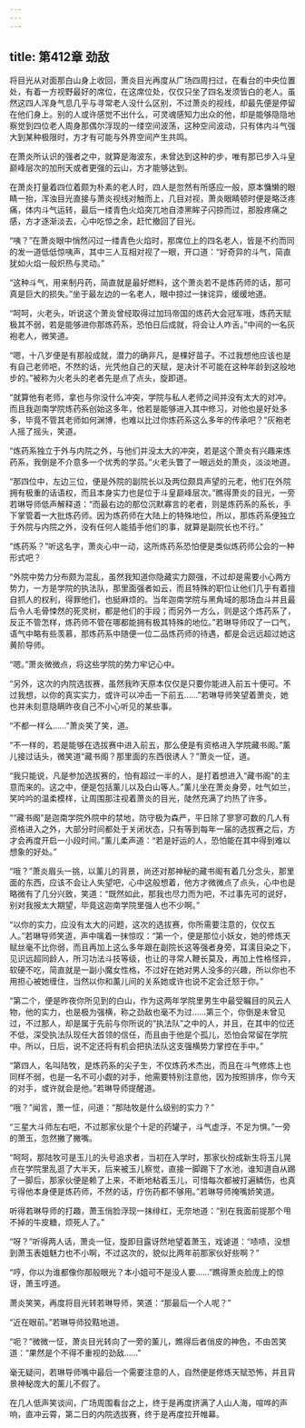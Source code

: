 ```yaml
---
---
---
```

title: 第412章 劲敌
---



将目光从对面那白山身上收回，萧炎目光再度从广场四周扫过，在看台的中央位置处，有着一方视野最好的席位，在这席位处，仅仅只坐了四名发须皆白的老人。虽然这四人浑身气息几乎与寻常老人没什么区别，不过萧炎的视线，却最先便是停留在他们身上。别的人或许感觉不出什么，可灵魂感知力出众的他，却是能够隐隐地察觉到四位老人周身那偶尔浮现的一缕空间波荡，这种空间波动，只有体内斗气强大到某种极限时，方才有可能与外界空间产生共鸣。

在萧炎所认识的强者之中，就算是海波东，未曾达到这种的步，唯有那已步入斗皇巅峰层次的加刑天或者更强的云山，方才能够达到。

在萧炎打量着四位着颇为朴素的老人时，四人是忽然有所感应一般，原本慵懒的眼睛一抬，浑浊目光直接与萧炎视线对触而上，几目对视，萧炎眼睛顿时便是略泛疼痛，体内斗气运转，最后一缕青色火焰突兀地自漆黑眸子闪掠而过，那股疼痛之感，方才逐渐淡去，心中吃惊之余，赶忙撤回了目光。

“咦？”在萧炎眼中悄然闪过一缕青色火焰时，那席位上的四名老人，皆是不约而同的发一道低低惊咦声，其中三人互相对视了一眼，开口道：“好奇异的斗气，简直犹如火焰一般炽热与灵动。”

“这种斗气，用来制丹药，简直就是最好燃料，这个萧炎若不是炼药师的话，那可真是巨大的损失。”坐于最左边的一名老人，眼中掠过一抹诧异，缓缓地道。

“呵呵，火老头，听说这个萧炎曾经取得过加玛帝国的炼药大会冠军哦，炼药天赋极其不弱，若是能够进你那炼药系，恐怕日后成就，将会让人咋舌。”中间的一名灰袍老人，微笑道。

“嗯，十八岁便是有那般成就，潜力的确非凡，是棵好苗子。不过我想他应该也是有自己老师吧，不然的话，光凭他自己的天赋，是决计不可能在这种年龄到这般地步的。”被称为火老头的老者先是点了点头，旋即道。

“就算他有老师，拿也与你没什么冲突，学院与私人老师之间并没有太大的对冲。而且我迦南学院炼药系创始这多年，他若是能够进入其中修习，对他也是好处多多，毕竟不管其老师如何渊博，也难以比过你炼药系这么多年的传承吧？”灰袍老人摇了摇头，笑道。

“炼药系独立于外与内院之外，与他们并没太大的冲突，若是这个萧炎有兴趣来炼药系，我倒是不介意多一个优秀的学员。”火老头瞥了一眼远处的萧炎，淡淡地道。

“那四位中，左边三位，便是外院的副院长以及两位颇具声望的元老，他们在外院拥有极重的话语权，而且本身实力也是位于斗皇巅峰层次。”瞧得萧炎的目光，一旁若琳导师低声解释道：“而最右边的那位沉默寡言的老者，则是炼药系的系长，手下掌管着一大批炼药师。因为炼药师在大陆上的特殊地位，所以，那炼药系便独立于外院与内院之外，没有任何人能插手他们的事，就算是副院长也不行。”

“炼药系？”听这名字，萧炎心中一动，这所炼药系恐怕便是类似炼药师公会的一种形式吧？

“外院中势力分布颇为混乱，虽然我知道你隐藏实力颇强，不过却是需要小心两方势力，一方是学院的执法队，那里面强者如云，而且特殊的职位让他们几乎有着擅自抓人的权利，得罪他们，也挺麻烦的。当年迦南学院与黑角域的那场血斗并且最后令人毛骨悚然的死灵树，都是他们的手段；而另外一方么，则是这个炼药系了，反正不管怎样，炼药师不管在哪都能拥有极其特殊的地位。”若琳导师叹了一口气，语气中略有些羡慕，那炼药系中随便一位二品炼药师的待遇，都是会远远超过她这黄阶导师。

“嗯。”萧炎微微点，将这些学院的势力牢记心中。

“另外，这次的内院选拔赛，虽然我昨天原本仅仅是只要你能进入前五十便可。不过我想，以你的真实实力，或许可以冲击一下前五……”若琳导师笑望着萧炎，她也并未刻意隐瞒昨夜自己不小心听见的某些事。

“不都一样么……”萧炎笑了笑，道。

“不一样的，若是能够在选拔赛中进入前五，那么便是有资格进入学院藏书阁。”薰儿接过话头，微笑道“藏书阁？那里面的东西很诱人？”萧炎一怔，道。

“我只能说，凡是参加选拔赛的，怕有超过一半的人，是打着想进入“藏书阁”的主意而来的。这之中，便是包括薰儿以及白山等人。”薰儿坐在萧炎身旁，吐气如兰，笑吟吟的温柔模样，让周围那注视着萧炎的目光，陡然充满了灼热了许多。

““藏书阁”是迦南学院外院中的禁地，防守极为森严，平日除了寥寥可数的几人有资格进入之外，大部分时间都处于关闭状态，只有等到每年一届的选拔赛之后，方才会再度开启一小段时间。”薰儿柔声道：“若是好运的人，恐怕能在其中得到难以想象的好处。”

“哦？”萧炎眉头一挑，以薰儿的背景，尚还对那神秘的藏书阁有着几分念头，那里面的东西，应该不会让人失望吧，心中这般想着，他方才微微点了点头，心中也是略微有了几分兴致，笑道：“既然如此，那我也尽力而为吧，不过事先可的说好，别对我报太大期望，毕竟这迦南学院里强人也不少啊。”

“以你的实力，应没有太大的问题，这次的选拔赛，你所需要注意的，仅仅五人。”若琳导师笑道，声中噙着一抹惊叹：“第一个，便是那位小妖女，她的修炼天赋丝毫不比你弱，而且再加上这么多年跟在副院长这等强者身旁，耳濡目染之下，见识远超同龄人，所习功法斗技等级，也让的寻常人鞭长莫及，再加上性格怪异，软硬不吃，简直就是一副小魔女性格，不过好在她对男人没多的兴趣，所以你也不用担心被她缠住，当然以你和薰儿间的关系她或许也说不定会迁怒于你。”

“第二个，便是昨夜你所见到的白山，作为这两年学院里男生中最受瞩目的风云人物，他的实力，也是极为强横，称之劲敌也毫不为过……第三个，你倒是未曾见过，不过那人，却是属于先前与你所说的“执法队”之中的人，并且，在其中的位还不低，深受执法队现任大首领的信任，而且由于他是个孤儿，恐怕会常留在学院中。所以，日后，说不定还将有机会把执法队这支强横势力掌控在手中。”

“第四人，名叫陆牧，是炼药系的尖子生，不仅炼药术杰出，而且在斗气修炼上也同样不弱，也是一名不可小觑的对手，他需要特别注意他，因为按照排序，你今天的对手，或许就会是他。”若琳导师提醒道。

“哦？”闻言，萧一怔，问道：“那陆牧是什么级别的实力？”

“三星大斗师左右吧，不过那家伙是个十足的药罐子，斗气虚浮，不足为惧。”一旁的萧玉，忽然撇了撇嘴。

“呵呵，那陆牧可是玉儿的头号追求者，当初在入学时，那家伙扮成新生将玉儿晃点在学院里乱逛了大半天，后来被玉儿察觉，直接一脚踢下了水池，谁知道自从踢了一脚后，那家伙便是赖了上来，不断地粘着玉儿，可惜每次都被打遍鳞伤，也真亏得他本身便是炼药师，不然的话，疗伤药都不够用。”若琳导师掩嘴娇笑道。

听得若琳导师的打趣，萧玉俏脸浮现一抹绯红，无奈地道：“别在我面前提那个甩不掉的牛皮糖，烦死人了。”

“呀？”听得两人话，萧炎一怔，旋即目露讶然地望着萧玉，戏谑道：“啧啧，没想到萧玉表姐魅力也不小啊，不过这次的，貌似比两年前那家伙好些啊？”

“哼，你以为谁都像你那般眼光？本小姐可不是没人要……”瞧得萧炎脸庞上的惊讶，萧玉哼道。

萧炎笑笑，再度将目光转若琳导师，笑道：“那最后一个人呢？”

“近在眼前。”若琳导师狡黠地道。

“呃？”微微一怔，萧炎目光转向了一旁的薰儿，瞧得后者俏皮的神色，不由苦笑道：“果然是个不得不重视的劲敌……”

毫无疑问，若琳导师嘴中最后一个需要注意的人，自然便是修炼天赋恐怖，并且背景神秘庞大的薰儿不假了。

在几人低声笑谈间，广场周围看台之上，终于是再度挤满了人山人海，喧哗的声响，直冲云霄，第二日的内院选拔赛，终于是再度拉开帷幕。